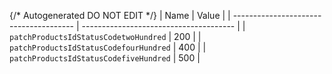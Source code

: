 {/* Autogenerated DO NOT EDIT  */}
| Name                                   | Value                                  |
| -------------------------------------- | -------------------------------------- |
| `patchProductsIdStatusCodetwoHundred`  | 200                                    |
| `patchProductsIdStatusCodefourHundred` | 400                                    |
| `patchProductsIdStatusCodefiveHundred` | 500                                    |